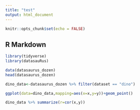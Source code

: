 ```yaml
---
title: "test"
output: html_document
---
```


```r
knitr::opts_chunk$set(echo = FALSE)
```

## R Markdown
```r
library(tidyverse)
library(datasauRus)

data(datasaurus_dozen)
head(datasaurus_dozen)

dino_data<-datasaurus_dozen %>% filter(dataset == "dino")

ggplot(data=dino_data,mapping=aes(x=x,y=y))+geom_point()

dino_data %>% summarize(r=cor(x,y))
```
